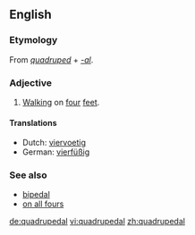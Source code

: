 ==English==
===Etymology===
From ''[[quadruped]]'' + ''[[-al]]''.
===Adjective===
{{en-adj|-}}
# [[walk|Walking]] on [[four]] [[feet]].

====Translations====
{{top}}
*Dutch: [[viervoetig]]
*German: [[vierfüßig]]
{{mid}}
{{bottom}}

===See also===
*[[bipedal]]
*[[on all fours]]

[[de:quadrupedal]]
[[vi:quadrupedal]]
[[zh:quadrupedal]]